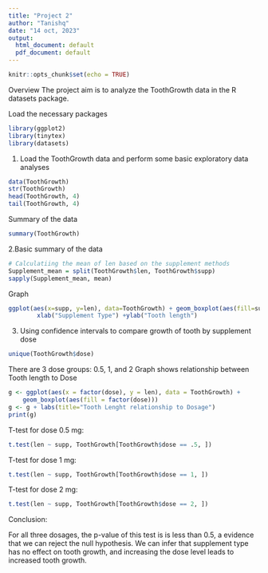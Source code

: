 ```yaml
---
title: "Project 2"
author: "Tanishq"
date: "14 oct, 2023"
output:
  html_document: default
  pdf_document: default
---
```


```r
knitr::opts_chunk$set(echo = TRUE)
```
Overview
The project aim is to analyze the ToothGrowth data in the R datasets package.

Load the necessary packages
```r
library(ggplot2)
library(tinytex)
library(datasets)
```

1. Load the ToothGrowth data and perform some basic exploratory data analyses
```r
data(ToothGrowth)
str(ToothGrowth)
head(ToothGrowth, 4)
tail(ToothGrowth, 4)
```
Summary of the data
```r
summary(ToothGrowth)
```
2.Basic summary of the data
```r
# Calculatiing the mean of len based on the supplement methods
Supplement_mean = split(ToothGrowth$len, ToothGrowth$supp)
sapply(Supplement_mean, mean)
```
Graph
```r
ggplot(aes(x=supp, y=len), data=ToothGrowth) + geom_boxplot(aes(fill=supp))+ 
        xlab("Supplement Type") +ylab("Tooth length") 
```
3. Using confidence intervals to compare growth of tooth by supplement dose
```r
unique(ToothGrowth$dose)
```
There are 3 dose groups: 0.5, 1, and 2
Graph shows relationship between Tooth length to Dose
```r
g <- ggplot(aes(x = factor(dose), y = len), data = ToothGrowth) + 
    geom_boxplot(aes(fill = factor(dose)))
g <- g + labs(title="Tooth Lenght relationship to Dosage")
print(g)
```
T-test for dose 0.5 mg:
```r
t.test(len ~ supp, ToothGrowth[ToothGrowth$dose == .5, ])
```
T-test for dose 1 mg:
```r
t.test(len ~ supp, ToothGrowth[ToothGrowth$dose == 1, ])
```
T-test for dose 2 mg:
```r
t.test(len ~ supp, ToothGrowth[ToothGrowth$dose == 2, ])
```
Conclusion:

For all three dosages, the p-value of this test is is less than 0.5, a evidence that we can reject the null hypothesis. We can infer that supplement type has no effect on tooth growth, and increasing the dose level leads to increased tooth growth.


